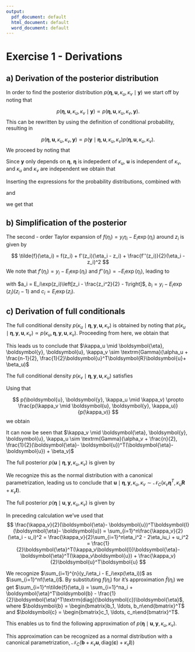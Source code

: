 ```yaml
---
output:
  pdf_document: default
  html_document: default
  word_document: default
---
```

# Exercise 1 - Derivations

\providecommand{\kappau}{\kappa_u}
\providecommand{\kappav}{\kappa_v}
\providecommand{\uvec}{\boldsymbol{u}}
\providecommand{\Rmat}{\boldsymbol{R}}
\providecommand{\yvec}{\boldsymbol{y}}
\providecommand{\Evec}{\boldsymbol{E}}
\providecommand{\etavec}{\boldsymbol{\eta}}

## a) Derivation of the posterior distribution

In order to find the posterior distribution $p(\etavec, \uvec, \kappa_u, \kappa_v \mid \yvec)$ we start off by noting that 

$$
p(\etavec, \uvec, \kappa_u, \kappa_v \mid \yvec) \propto p(\etavec, \uvec, \kappa_u, \kappa_v, \yvec).
$$
This can be rewritten by using the definition of conditional probability, resulting in

$$
p(\etavec, \uvec, \kappa_u, \kappa_v, \yvec) \propto p(\yvec \mid \etavec, \uvec, \kappa_u, \kappa_v)p(\etavec, \uvec, \kappa_u, \kappa_v).
$$
We proceed by noting that

\begin{align*}
p(\etavec, \uvec, \kappa_u, \kappa_v) &= p(\etavec \mid \uvec, \kappa_u, \kappa_v)p(\uvec, \kappa_u, \kappa_v) \\
&= p(\etavec \mid \uvec, \kappa_u, \kappa_v)p(\uvec \mid \kappa_u, \kappa_v)p(\kappa_u, \kappa_v).
\end{align*}

Since $\yvec$ only depends on $\etavec$, $\etavec$ is indepedent of $\kappa_u$, $\uvec$ is independent of $\kappa_v$, and $\kappa_u$ and $\kappa_v$ are independent we obtain that

\begin{align*}
p(\etavec, \uvec, \kappa_u, \kappa_v \mid \yvec) &\propto p(\yvec \mid \etavec, \uvec, \kappa_u, \kappa_v)p(\etavec \mid \uvec, \kappa_u, \kappa_v)p(\uvec \mid \kappa_u, \kappa_v)p(\kappa_u, \kappa_v) \\
&= p(\yvec \mid \etavec)p(\etavec \mid \uvec, \kappa_v)p(\uvec \mid \kappa_u)p(\kappa_u)p(\kappa_v).
\end{align*}

Inserting the expressions for the probability distributions, combined with 

\begin{align*}
p(\yvec\mid\etavec) &= \prod_{i=1}^n\frac{(E_i\exp(\eta_i))^{y_i}}{y_i!}\exp({-E_i\exp(\eta_i)}) \\
&\propto \exp\left(\sum_{i=1}^ny_i\log(E_i) + y_i\eta_i - E_i\exp(\eta_i)\right) \\ 
&\propto \exp\left(\sum_{i=1}^ny_i\eta_i - E_i\exp(\eta_i)\right)
\end{align*}

and 


\begin{align*}
p(\kappa_u)p(\kappa_v) &= \frac{\beta_v^{\alpha_v}}{\Gamma(\alpha_v)}\frac{\beta_u^{\alpha_u}}{\Gamma(\alpha_u)}\kappa_v^{\alpha_v - 1}\kappa_u^{\alpha_u - 1}\exp(-\beta_v\kappa_v - \beta_u\kappa_u)\\ &\propto \kappa_v^{\alpha_v - 1}\kappa_u^{\alpha_u - 1}\exp(-\beta_v\kappa_v - \beta_u\kappa_u)
\end{align*}

we get that


\begin{align*}
p(\etavec, \uvec, \kappa_u, \kappa_v \mid \yvec) &\propto p(\yvec\mid\etavec)p(\etavec\mid\uvec,\kappa_v)p(\uvec\mid\kappa_u)p(\kappa_u)p(\kappa_v) \\
&\propto \kappa_v^{\alpha_v - 1 + \frac{n}{2}}\kappa_u^{\alpha_u - 1 + \frac{n-1}{2}}\times\\&\exp(-\beta_v\kappa_v - \beta_u\kappa_u - \frac{\kappa_u}{2}\uvec^T\Rmat\uvec - \frac{\kappa_v}{2}(\etavec - \uvec)^T(\etavec - \uvec) + \sum_{i=1}^n(y_i\eta_i - E_i\exp(\eta_i))).
\end{align*}


## b) Simplification of the posterior

The second - order Taylor expansion of $f(\eta_i) = y_i\eta_i - E_i\exp(\eta_i)$ around $z_i$ is given by

$$
\tilde{f}(\eta_i) = f(z_i) + f'(z_i)(\eta_i - z_i) + \frac{f''(z_i)}{2}(\eta_i - z_i)^2
$$
We note that $f'(\eta_i) = y_i - E_i\exp(\eta_i)$ and $f''(\eta_i) = -E_i\exp(\eta_i)$, leading to 

\begin{align*}
\tilde{f}(\eta_i) &= y_iz_i - E_i\exp(z_i) + (y_i - E_i\exp(z_i))(\eta_i - z_i) - \frac{E_i}{2}(\eta^2 + 2\eta_iz_i + z_i^2) \\ &= E_i\exp(z_i)\left[z_i - \frac{z_i^2}{2} - 1\right] + \eta_i(y_i - E_i\exp(z_i)\left(z_i -1\right)) - \eta_i^2\frac{E_i\exp(z_i)}{2} \\
&= a_i + \eta_ib_i - \eta_i^2\frac{c_i}{2},
\end{align*}

with $a_i = E_i\exp(z_i)\left[z_i - \frac{z_i^2}{2} - 1\right]$, $b_i = y_i - E_i\exp(z_i)\left(z_i -1\right)$ and $c_i = E_i\exp(z_i)$.

## c) Derivation of full conditionals

The full conditional density $p(\kappa_u \mid \etavec, \yvec, \uvec, \kappa_v)$ is obtained by noting that $p(\kappa_u \mid \etavec, \yvec, \uvec, \kappa_v) \propto p(\kappa_u, \etavec, \yvec, \uvec, \kappa_v)$. Proceeding from here, we obtain that

\begin{align*}
p(\kappa_u \mid \etavec, \yvec, \uvec, \kappa_v) &\propto p(\kappa_u, \etavec, \yvec, \uvec, \kappa_v) \\
&= p(\uvec \mid \etavec, \yvec, \kappa_u, \kappa_v)p(\etavec, \yvec, \kappa_u, \kappa_v) \\
&\propto p(\uvec \mid \etavec, \yvec, \kappa_u, \kappa_v)p(\kappa_u \mid \etavec, \yvec, \kappa_v) \\
&= p(\uvec \mid \kappa_u)p(\kappa_u) \\
&\propto \kappa_u^{\alpha_u + \frac{n-1}{2} - 1}\exp\left(-\kappa_u\left[\frac{1}{2}\uvec^T\Rmat\uvec + \beta_u\right]\right)
\end{align*}

This leads us to conclude that $\kappa_u \mid \etavec, \yvec, \uvec, \kappa_v \sim \textrm{Gamma}(\alpha_u + \frac{n-1}{2}, \frac{1}{2}\uvec^T\Rmat\uvec + \beta_u)$

The full conditional density $p(\kappa_v \mid \etavec, \yvec, \uvec, \kappa_u)$ satisfies


\begin{align*}
p(\kappa_v \mid \etavec, \yvec, \uvec, \kappa_u) &\propto p(\etavec, \yvec, \uvec, \kappa_u \mid \kappa_v)p(\kappa_v) \\
&= p(\etavec \mid \yvec, \uvec, \kappa_u, \kappa_v)p(\uvec, \yvec, \kappa_u \mid \kappa_v)p(\kappa_v).
\end{align*}



Using that 

$$
p(\uvec, \yvec, \kappa_u \mid \kappa_v) \propto \frac{p(\kappa_v \mid \uvec, \yvec, \kappa_u)}{p(\kappa_v)}
$$
we obtain

\begin{align*}
p(\kappa_v \mid \etavec, \yvec, \uvec, \kappa_u) &\propto p(\etavec \mid \yvec, \uvec, \kappa_u, \kappa_v)p(\kappa_v \mid \uvec, \yvec, \kappa_u) \\
&= p(\etavec \mid \uvec, \kappa_v)p(\kappa_v) \\
&\propto \kappa_v^{\alpha_v + \frac{n}{2} - 1}\exp\left(-\kappa_v\left[\frac{1}{2}(\etavec - \uvec)^T(\etavec - \uvec) + \beta_v\right]\right).
\end{align*}

It can now be seen that $\kappa_v \mid \etavec, \yvec, \uvec, \kappa_u \sim \textrm{Gamma}(\alpha_v + \frac{n}{2}, \frac{1}{2}(\etavec - \uvec)^T(\etavec - \uvec) + \beta_v)$


The full posterior $p(\uvec \mid \etavec, \yvec, \kappa_u, \kappa_v)$ is given by 

\begin{align*}
p(\uvec \mid \etavec, \yvec, \kappa_u, \kappa_v) &\propto p(\uvec, \etavec, \yvec, \kappa_u, \kappa_v) \\
&= p(\etavec \mid \uvec, \yvec, \kappa_u, \kappa_v)p(\uvec, \yvec, \kappa_u, \kappa_v) \\
&\propto p(\etavec \mid \uvec, \yvec, \kappa_u, \kappa_v)p(\uvec \mid \yvec, \kappa_u, \kappa_v) \\
&= p(\etavec \mid \uvec, \kappa_v)p(\uvec \mid \kappa_u) \\
&\propto \kappa_u^{\frac{n-1}{2}}\kappa_v^{\frac{n}{2}}\exp\left(-\frac{1}{2}\left[\kappa_u\uvec^T\Rmat\uvec + (\etavec - \uvec)^T\kappa_v\boldsymbol{I}(\etavec - \uvec)\right]\right) \\
&\propto \exp\left(-\frac{1}{2}\uvec^T\left(\kappa_u\Rmat + \kappa_v\boldsymbol{I}\right)\uvec + \kappa_v\etavec^T\uvec\right).
\end{align*}

We recognize this as the normal distribution with a canonical parametrization, leading us to conclude that $\uvec \mid \etavec, \yvec, \kappa_u, \kappa_v \sim \mathcal{N}_C(\kappa_v\etavec^T, \kappa_u\Rmat + \kappa_v\boldsymbol{I})$.

The full posterior $p(\etavec \mid \uvec, \yvec, \kappa_u, \kappa_v)$ is given by 

\begin{align*}
p(\etavec \mid \uvec, \yvec, \kappa_u, \kappa_v) &\propto p(\etavec, \uvec, \yvec, \kappa_u, \kappa_v) \\
&= p(\yvec \mid \etavec, \uvec, \kappa_u, \kappa_v)p(\etavec, \uvec, \kappa_u, \kappa_v) \\
&\propto p(\yvec \mid \etavec, \uvec, \kappa_u, \kappa_v)p(\etavec \mid \uvec, \kappa_u, \kappa_v) \\
&= p(\yvec \mid \etavec)p(\etavec \mid \uvec, \kappa_v) \\
&\propto \exp\left(\sum_{i=1}^{n}(y_i\eta_i - E_i\exp(\eta_i)) - \frac{\kappa_v}{2}(\etavec - \uvec)^T\boldsymbol{I}(\etavec - \uvec) \right) \\
&\propto \exp\left(\yvec^T\etavec - \exp(\etavec)^T\boldsymbol{E} + \etavec^T(\kappa_v\uvec) - \frac{1}{2}\etavec^T(\kappa_v\boldsymbol{I})\etavec\right).
\end{align*}

In preceding calculation we've used that 
$$
\frac{\kappa_v}{2}(\etavec - \uvec)^T\boldsymbol{I}(\etavec - \uvec) = 
\sum_{i=1}^n\frac{\kappa_v}{2}(\eta_i - u_i)^2 = \frac{\kappa_v}{2}\sum_{i=1}^n\eta_i^2 - 2\eta_iu_i + u_i^2 = \frac{1}{2}\etavec^T(\kappa_v\boldsymbol{I})\etavec - \etavec^T(\kappa_v\uvec) + \frac{\kappa_v}{2}\uvec^T\uvec
$$
 
We recognize $\sum_{i=1}^{n}(y_i\eta_i - E_i\exp(\eta_i))$ as $\sum_{i=1}^nf(\eta_i)$. By substituting $f(\eta_i)$ for it's approximation $\tilde{f}(\eta_i)$ we get $\sum_{i=1}^n\tilde{f}(\eta_i) = \sum_{i=1}^na_i + \etavec^T\boldsymbol{b} - \frac{1}{2}\etavec^T\textrm{diag}(\boldsymbol{c})\etavec$, where $\boldsymbol{b} = \begin{bmatrix}b_1, \ldots, b_n\end{bmatrix}^T$ and $\boldsymbol{c} = \begin{bmatrix}c_1, \ldots, c_n\end{bmatrix}^T$. 

This enables us to find the following approximation of $p(\etavec \mid \uvec, \yvec, \kappa_u, \kappa_v)$.

\begin{align*}
q(\etavec \mid z, \uvec, \yvec, \kappa_u, \kappa_v) &\propto \exp\left(\etavec^T\boldsymbol{b} - \frac{1}{2}{\etavec}^T\textrm{diag}(\boldsymbol{c})\etavec + \etavec^T(\kappa_v\uvec) - \frac{1}{2}\etavec^T(\kappa_v\boldsymbol{I})\etavec) \right) \\
&\propto \exp\left(-\frac{1}{2}\etavec^T(\textrm{diag}(\boldsymbol{c}) + \kappa_v\boldsymbol{I}))\etavec + \etavec^T(\boldsymbol{b} + \kappa_v\uvec)\right) \\
\end{align*}

This approximation can be recognized as a normal distribution with a canonical parametrization, $\mathcal{N}_C(\boldsymbol{b} + \kappa_v\uvec, \textrm{diag}(\boldsymbol{c}) + \kappa_v\boldsymbol{I}))$



